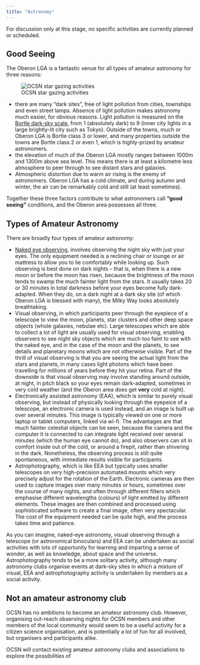 ```yaml
---
title: "Astronomy"
---
```


::: {.callout-note title="Current status of this initiative"}
For discussion only at this stage, no specific activities are currently planned or scheduled.
:::

## Good Seeing

The Oberon LGA is a fantastic venue for all types of amateur astronomy for three reasons:

::: {.aside}
![OCSN star gazing activities](assets/ocsn_astronomy.png)
:::

* there are many "dark sites", free of light pollution from cities, townships and even street lamps. Absence of light pollution makes astronomy much easier, for obvious reasons. Light pollution is measured on the [Bortle dark-sky scale](https://en.wikipedia.org/wiki/Bortle_scale), from 1 (absolutely dark) to 9 (inner city lights in a large brightly-lit city such as Tokyo). Outside of the towns, much or Oberon LGA is Bortle class 3 or lower, and many properties outside the towns are Bortle class 2 or even 1, which is highly-prized by amateur astronomers.
* the elevation of much of the Oberon LGA mostly ranges between 1000m and 1300m above sea level. This means there is at least a kilometre less atmosphere to peer through to see distant stars and galaxies.
* Atmospheric distortion due to warm air rising is the enemy of astronomers. Oberon LGA has a cold climate, and during autumn and winter, the air can be remarkably cold and still (at least sometimes).

Together these three factors contribute to what astronomers call **"good seeing"** conditions, and the Oberon area possesses all three.

## Types of Amateur Astronomy

There are broadly four types of amateur astronomy:

* [Naked eye observing](https://en.wikipedia.org/wiki/Naked_eye#In_astronomy), involves observing the night sky with just your eyes. The only equipment needed is a reclining chair or lounge or air mattress to allow you to lie comfortably while looking up. Such observing is best done on dark nights -- that is, when there is a new moon or before the moon has risen, because the brightness of the moon tends to swamp the much fainter light from the stars. It usually takes 20 or 30 minutes in total darkness before your eyes become fully dark-adapted. When they do, on a dark night at a dark sky site (of which Oberon LGA is blessed with many), the Milky Way looks absolutely breathtaking. 
* Visual observing, in which participants peer through the eyepiece of a telescope to view the moon, planets, star clusters and other deep space objects (whole galaxies, nebulae etc). Large telescopes which are able to collect a lot of light are usually used for visual observing, enabling observers to see night sky objects which are much too faint to see with the naked eye, and in the case of the moon and the planets, to see details and planetary moons which are not otherwise visible. Part of the thrill of visual observing is that you are seeing the actual light from the stars and planets, in many cases light photons which have been travelling for millions of years before they hit your retina. Part of the downside is that visual observing may involve standing around outside, at night, in pitch black so your eyes remain dark-adapted, sometimes in very cold weather (and the Oberon area does get **very** cold at night).
* Electronically assisted astronomy (EAA), which is similar to purely visual observing, but instead of physically looking through the eyepeice of a telescope, an electronic camera is used instead, and an image is built up over several minutes. This image is typically viewed on one or more laptop or tablet computers, linked via wi-fi. The advantages are that much fainter celestial objects can be seen, because the camera and the computer it is connected to can integrate light received over several minutes (which the human eye cannot do), and also observers can sit in comfort inside out of the cold, or around a firepit, rather than shivering in the dark. Nonetheless, the observing process is still quite spontaneous, with immediate results visible for participants.
* Astrophotography, which is like EEA but typically uses smaller telescopes on very high-precision automated mounts which very precisely adjust for the rotation of the Earth. Electronic cameras are then used to capture images over many minutes or hours, sometimes over the course of many nights, and often through different filters which emphasise different wavelengths (colours) of light emitted by different elements. These images are then combined and processed using sophisticated software to create a final image, often very spectacular. The cost of the equipment needed can be quite high, and the process takes time and patience.

As you can imagine, naked-eye astronomy, visual observing through a telescope (or astronomical binoculars) and EEA can be undertaken as social activities with lots of opportunity for learning and imparting a sense of wonder, as well as knowledge, about space and the universe. Astrophotography tends to be a more solitary activity, although many astronomy clubs organise events at dark-sky sites in which a mixture of visual, EEA and astrophotography activity is undertaken by members as a social activity.

## Not an amateur astronomy club

OCSN has no ambitions to become an amateur astronomy club. However, organising out-reach observing nights for OCSN members and other members of the local community would seem to be a useful activity for a citizen science organisation, and is potentially a lot of fun for all involved, but organisers and participants alike. 

OCSN will contact existing amateur astronomy clubs and associations to explore the possibilities of  

